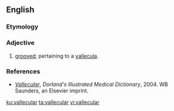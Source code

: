 ==English==

===Etymology===
{{etyl|la|en}}

===Adjective===
{{en-adj}}

# {{context|medical|lang=en}} [[grooved]]; pertaining to a [[vallecula]].

===References===
* ''[http://www.mercksource.com/pp/us/cns/cns_hl_dorlands.jspzQzpgzEzzSzppdocszSzuszSzcommonzSzdorlandszSzdorlandzSzdmd_v_02zPzhtm#12843645 Vallecular]'', ''Dorland's Illustrated Medical Dictionary'', 2004. WB Saunders, an Elsevier imprint.

[[ku:vallecular]]
[[ta:vallecular]]
[[vi:vallecular]]